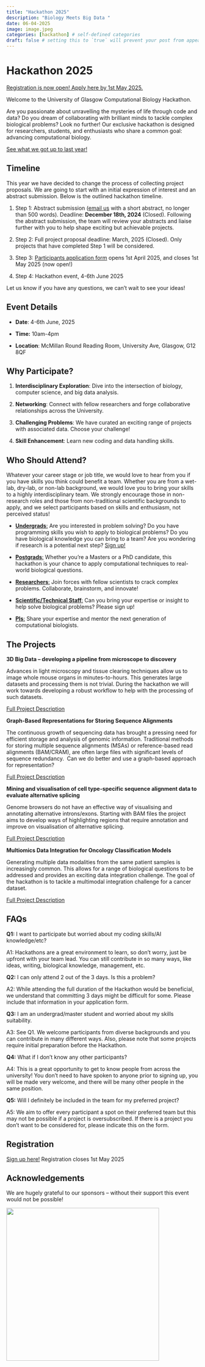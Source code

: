 ```yaml
---
title: "Hackathon 2025"
description: "Biology Meets Big Data "
date: 06-04-2025
image: image.jpeg
categories: [hackathon] # self-defined categories
draft: false # setting this to `true` will prevent your post from appearing on your listing page until you're ready!
---
```


# Hackathon 2025

[Registration is now open! Apply here by 1st May 2025.](https://forms.office.com/e/c33SNGsY8A){.btn .btn-info .btn role="button" data-toggle="tooltip" title="Sign up form"}

Welcome to the University of Glasgow Computational Biology Hackathon. 

Are you passionate about unravelling the mysteries of life through code and data? Do you dream of collaborating with brilliant minds to tackle complex biological problems? Look no further! Our exclusive hackathon is designed for researchers, students, and enthusiasts who share a common goal: advancing computational biology.

[See what we got up to last year!](https://glasgow-compbio.github.io/events/202406_Hackathon/){.btn .btn-info .btn role="button" data-toggle="tooltip" title="Hackthon 2024"}

## Timeline

This year we have decided to change the process of collecting project proposals. We are going to start with an initial expression of interest and an abstract submission. Below is the outlined hackathon timeline.

1.  Step 1: Abstract submission ([email us](mailto:compbio-conference@glasgow.ac.uk) with a short abstract, no longer than 500 words). Deadline: **December 18th, 2024** (Closed). Following the abstract submission, the team will review your abstracts and liaise further with you to help shape exciting but achievable projects.

2.  Step 2: Full project proposal deadline: March, 2025 (Closed). Only projects that have completed Step 1 will be considered.

3.  Step 3: [Participants application form](https://forms.office.com/e/c33SNGsY8A) opens 1st April 2025, and closes 1st May 2025 (now open!)

4.  Step 4: Hackathon event, 4-6th June 2025

Let us know if you have any questions, we can’t wait to see your ideas!

## Event Details

-   **Date**: 4-6th June, 2025

-   **Time:** 10am-4pm

-   **Location**: McMillan Round Reading Room, University Ave, Glasgow, G12 8QF

## Why Participate?

1.  **Interdisciplinary Exploration**: Dive into the intersection of biology, computer science, and big data analysis.

2.  **Networking**: Connect with fellow researchers and forge collaborative relationships across the University.

3.  **Challenging Problems**: We have curated an exciting range of projects with associated data. Choose your challenge!

4.  **Skill Enhancement**: Learn new coding and data handling skills.

## Who Should Attend?

Whatever your career stage or job title, we would love to hear from you if you have skills you think could benefit a team. Whether you are from a wet-lab, dry-lab, or non-lab background, we would love you to bring your skills to a highly interdisciplinary team. We strongly encourage those in non-research roles and those from non-traditional scientific backgrounds to apply, and we select participants based on skills and enthusiasm, not perceived status!

-   [**Undergrads**:](https://forms.office.com/e/c33SNGsY8A) Are you interested in problem solving? Do you have programming skills you wish to apply to biological problems? Do you have biological knowledge you can bring to a team? Are you wondering if research is a potential next step? [Sign up!](https://forms.office.com/e/c33SNGsY8A) 

-   [**Postgrads**:](https://forms.office.com/e/c33SNGsY8A) Whether you’re a Masters or a PhD candidate, this hackathon is your chance to apply computational techniques to real-world biological questions.

-   [**Researchers**:](https://forms.office.com/e/c33SNGsY8A) Join forces with fellow scientists to crack complex problems. Collaborate, brainstorm, and innovate!

-   [**Scientific/Technical Staff**:](https://forms.office.com/e/c33SNGsY8A) Can you bring your expertise or insight to help solve biological problems? Please sign up!

-   [**PIs**:](https://forms.office.com/e/c33SNGsY8A) Share your expertise and mentor the next generation of computational biologists.

## The Projects

**3D Big Data – developing a pipeline from microscope to discovery** 

Advances in light microscopy and tissue clearing techniques allow us to image whole mouse organs in minutes-to-hours. This generates large datasets and processing them is not trivial. During the hackathon we will work towards developing a robust workflow to help with the processing of such datasets.  

[Full Project Description](https://gla-my.sharepoint.com/:w:/g/personal/vinny_davies_glasgow_ac_uk/EaIL_fyrWRZLt_q2c51uqnMBxpd0XhybUTngLS6_Toh97w?e=3FQVFL) 

**Graph-Based Representations for Storing Sequence Alignments** 

The continuous growth of sequencing data has brought a pressing need for efficient storage and analysis of genomic information. Traditional methods for storing multiple sequence alignments (MSAs) or reference-based read alignments (BAM/CRAM), are often large files with significant levels of sequence redundancy.  Can we do better and use a graph-based approach for representation?

[Full Project Description](https://gla-my.sharepoint.com/:w:/g/personal/vinny_davies_glasgow_ac_uk/EZ0mFoxoh-xJqeczHNpqOBEBRdzxSLuunVj8Z-vPiFX3Yg?e=5deoEI) 

**Mining and visualisation of cell type-specific sequence alignment data to evaluate alternative splicing** 

Genome browsers do not have an effective way of visualising and annotating alternative introns/exons. Starting with BAM files the project aims to develop ways of highlighting regions that require annotation and improve on visualisation of alternative splicing.  

[Full Project Description](https://gla-my.sharepoint.com/:w:/g/personal/vinny_davies_glasgow_ac_uk/EW3BaGIRXiNJgQELFQn8ZDcBN4LHIl0yYgVBOAw5BznODg?e=QJYZx1) 

**Multiomics Data Integration for Oncology Classification Models** 

Generating multiple data modalities from the same patient samples is increasingly common. This allows for a range of biological questions to be addressed and provides an exciting data integration challenge. The goal of the hackathon is to tackle a multimodal integration challenge for a cancer dataset.

[Full Project Description](https://gla-my.sharepoint.com/:w:/g/personal/vinny_davies_glasgow_ac_uk/EW4cuzMDs61Ip26G14VjrEwBBUZFUYL5ApKezZZw-6SBrA?e=jUvhMG) 

## FAQs

**Q1:** I want to participate but worried about my coding skills/AI knowledge/etc?

A1: Hackathons are a great environment to learn, so don't worry, just be upfront with your team lead. You can still contribute in so many ways, like ideas, writing, biological knowledge, management, etc.

**Q2:** I can only attend 2 out of the 3 days. Is this a problem?

A2: While attending the full duration of the Hackathon would be beneficial, we understand that committing 3 days might be difficult for some. Please include that information in your application form.

**Q3:** I am an undergrad/master student and worried about my skills suitability.

A3: See Q1. We welcome participants from diverse backgrounds and you can contribute in many different ways. Also, please note that some projects require initial preparation before the Hackathon.

**Q4:** What if I don't know any other participants?

A4: This is a great opportunity to get to know people from across the university! You don't need to have spoken to anyone prior to signing up, you will be made very welcome, and there will be many other people in the same position.

**Q5:** Will I definitely be included in the team for my preferred project?

A5: We aim to offer every participant a spot on their preferred team but this may not be possible if a project is oversubscribed. If there is a project you don't want to be considered for, please indicate this on the form.

## Registration

[Sign up here!](https://forms.office.com/e/c33SNGsY8A) Registration closes 1st May 2025

## Acknowledgements

We are hugely grateful to our sponsors -- without their support this event would not be possible!

![](NERD.jpg){width="400"}
